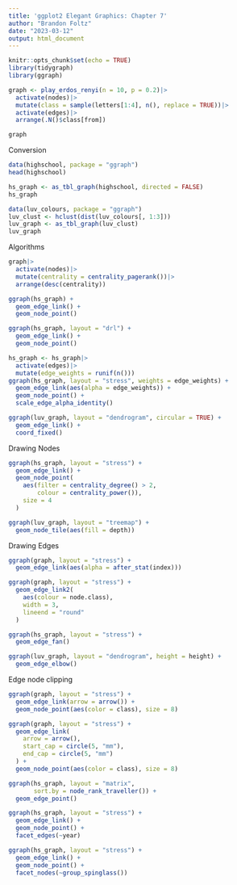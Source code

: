```yaml
---
title: 'ggplot2 Elegant Graphics: Chapter 7'
author: "Brandon Foltz"
date: "2023-03-12"
output: html_document
---
```


```r
knitr::opts_chunk$set(echo = TRUE)
library(tidygraph)
library(ggraph)
```

```r
graph <- play_erdos_renyi(n = 10, p = 0.2)|>
  activate(nodes)|>
  mutate(class = sample(letters[1:4], n(), replace = TRUE))|>
  activate(edges)|>
  arrange(.N()$class[from])

graph
```

Conversion

```r
data(highschool, package = "ggraph")
head(highschool)

hs_graph <- as_tbl_graph(highschool, directed = FALSE)
hs_graph
```

```r
data(luv_colours, package = "ggraph")
luv_clust <- hclust(dist(luv_colours[, 1:3]))
luv_graph <- as_tbl_graph(luv_clust)
luv_graph
```

Algorithms

```r
graph|>
  activate(nodes)|>
  mutate(centrality = centrality_pagerank())|>
  arrange(desc(centrality))
```

```r
ggraph(hs_graph) +
  geom_edge_link() +
  geom_node_point()

ggraph(hs_graph, layout = "drl") +
  geom_edge_link() +
  geom_node_point()
```

```r
hs_graph <- hs_graph|>
  activate(edges)|>
  mutate(edge_weights = runif(n()))
ggraph(hs_graph, layout = "stress", weights = edge_weights) +
  geom_edge_link(aes(alpha = edge_weights)) +
  geom_node_point() +
  scale_edge_alpha_identity()
```

```r
ggraph(luv_graph, layout = "dendrogram", circular = TRUE) +
  geom_edge_link() +
  coord_fixed()
```

Drawing Nodes

```r
ggraph(hs_graph, layout = "stress") +
  geom_edge_link() +
  geom_node_point(
    aes(filter = centrality_degree() > 2,
        colour = centrality_power()),
    size = 4
  )
```

```r
ggraph(luv_graph, layout = "treemap") +
  geom_node_tile(aes(fill = depth))
```

Drawing Edges

```r
ggraph(graph, layout = "stress") +
  geom_edge_link(aes(alpha = after_stat(index)))
```

```r
ggraph(graph, layout = "stress") +
  geom_edge_link2(
    aes(colour = node.class),
    width = 3,
    lineend = "round"
  )
```

```r
ggraph(hs_graph, layout = "stress") +
  geom_edge_fan()
```

```r
ggraph(luv_graph, layout = "dendrogram", height = height) +
  geom_edge_elbow()
```

Edge node clipping

```r
ggraph(graph, layout = "stress") +
  geom_edge_link(arrow = arrow()) +
  geom_node_point(aes(color = class), size = 8)
```

```r
ggraph(graph, layout = "stress") +
  geom_edge_link(
    arrow = arrow(),
    start_cap = circle(5, "mm"),
    end_cap = circle(5, "mm")
  ) +
  geom_node_point(aes(color = class), size = 8)
```

```r
ggraph(hs_graph, layout = "matrix",
       sort.by = node_rank_traveller()) +
  geom_edge_point()
```

```r
ggraph(hs_graph, layout = "stress") +
  geom_edge_link() +
  geom_node_point() +
  facet_edges(~year)
```

```r
ggraph(hs_graph, layout = "stress") +
  geom_edge_link() +
  geom_node_point() +
  facet_nodes(~group_spinglass())
```

